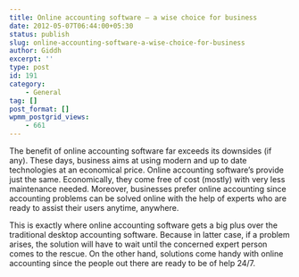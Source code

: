 ```yaml
---
title: Online accounting software — a wise choice for business
date: 2012-05-07T06:44:00+05:30
status: publish
slug: online-accounting-software-a-wise-choice-for-business
author: Giddh
excerpt: ''
type: post
id: 191
category:
    - General
tag: []
post_format: []
wpmm_postgrid_views:
    - 661
---
```

The benefit of online accounting software far exceeds its downsides (if any). These days, business aims at using modern and up to date technologies at an economical price. Online accounting software’s provide just the same. Economically, they come free of cost (mostly) with very less maintenance needed. Moreover, businesses prefer online accounting since accounting problems can be solved online with the help of experts who are ready to assist their users anytime, anywhere.

This is exactly where online accounting software gets a big plus over the traditional desktop accounting software. Because in latter case, if a problem arises, the solution will have to wait until the concerned expert person comes to the rescue. On the other hand, solutions come handy with online accounting since the people out there are ready to be of help 24/7.[](https://medium.com/m/signin?operation=register&redirect=https%3A%2F%2Fblog.giddh.com%2Fonline-accounting-software-a-wise-choice-for-business-c8e60ab53d73&source=post_actions_footer--------------------------bookmark_sidebar-)